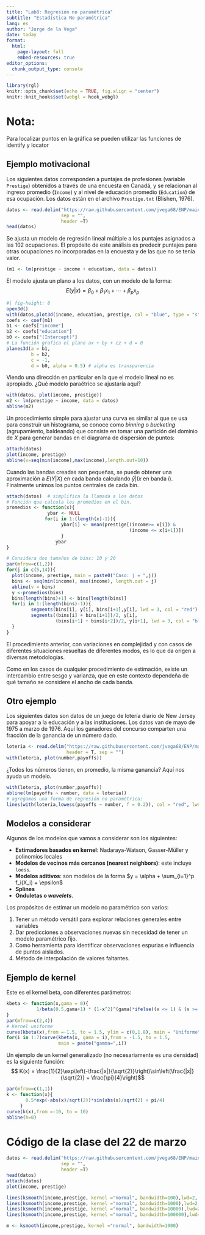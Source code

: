 ```yaml
---
title: "Lab8: Regresión no paramétrica"
subtitle: "Estadística No paramétrica"
lang: es
author: "Jorge de la Vega"
date: today
format:
  html:
    page-layout: full
    embed-resources: true
editor_options: 
  chunk_output_type: console
---
```


```r
library(rgl)
knitr::opts_chunk$set(echo = TRUE, fig.align = "center")
knitr::knit_hooks$set(webgl = hook_webgl)
```


# Nota:

Para localizar puntos en la gráfica se pueden utilizar las funciones de identify y locator

## Ejemplo motivacional

Los siguientes datos corresponden a puntajes de profesiones (variable `Prestige`) obtenidos a través de una encuesta en Canadá, y se relacionan al ingreso promedio (`Income`) y al nivel de educación promedio (`Education`) de esa ocupación. Los datos están en el archivo `Prestige.txt` (Blishen, 1976).

```r
datos <- read.delim("https://raw.githubusercontent.com/jvega68/ENP/main/datos/Prestige.txt", 
                    sep = "",
                    header =T)
head(datos)
```

Se ajusta un modelo de regresión lineal múltiple a los puntajes asignados a las 102 ocupaciones. El propósito de este análisis es predecir puntajes para otras ocupaciones no incorporadas en la encuesta y de las que no se tenía valor. 

```r
(m1 <- lm(prestige ~ income + education, data = datos))
```

El modelo ajusta un plano a los datos, con un modelo de la forma: 
$$E(y|x) = \beta_0 + \beta_1x_1 + \cdots + \beta_px_p$$
```r
#| fig-height: 8
open3d()
with(datos,plot3d(income, education, prestige, col = "blue", type = "s",size = 1, pch = 16))
coefs <- coef(m1)
b1 <- coefs["income"]
b2 <- coefs["education"]
b0 <- coefs["(Intercept)"]
# La función grafica el plano ax + by + cz + d = 0
planes3d(a = b1,
         b = b2,
         c = -1,
         d = b0, alpha = 0.5) # alpha es transparencia
```

Viendo una dirección en particular en la que el modelo lineal no es apropiado. ¿Qué modelo paraétrico se ajustaría aquí? 

```r
with(datos, plot(income, prestige))
m2 <- lm(prestige ~ income, data = datos)
abline(m2)
```

Un procedimiento simple para ajustar una curva es similar al que se usa para construir un histograma, se conoce como _binning_ o _bucketing_ (agrupamiento, baldeando) que consiste en tomar una partición del dominio de $X$ para generar bandas en el diagrama de dispersión de puntos: 

```r
attach(datos)
plot(income, prestige)
abline(v=seq(min(income),max(income),length.out=10))
```

Cuando las bandas creadas son pequeñas, se puede obtener una aproximación a $E(Y|X)$ en cada banda calculando $\bar{y}|(x \mbox{ en banda } i)$. Finalmente unimos los puntos centrales de cada bin.

```r
attach(datos)  # simplifica la llamada a los datos
# Función que calcula los promedios en el bin.
promedios <- function(x){
               ybar <- NULL
              for(i in 1:(length(x)-1)){
	                ybar[i] <- mean(prestige[(income>= x[i]) & 
	                                         (income <= x[i+1])])
	                }
                  ybar
}

# Considera dos tamaños de bins: 10 y 20
par(mfrow=c(1,2))
for(j in c(5,14)){
  plot(income, prestige, main = paste0("Caso: j = ",j))
  bins <- seq(min(income), max(income), length.out = j)
  abline(v = bins)
  y <-promedios(bins)
  bins[length(bins)+1] <- bins[length(bins)]
  for(i in 1:(length(bins)-1)){
 	     segments(bins[i], y[i], bins[i+1],y[i], lwd = 3, col = "red")
 	     segments((bins[i] + bins[i+1])/2, y[i], 
 	              (bins[i+1] + bins[i+2])/2, y[i+1], lwd = 3, col = "blue")
  }
}
```

El procedimiento anterior, con variaciones en complejidad y con casos de diferentes situaciones resueltas de diferentes modos, es lo que da origen a diversas metodologías.

Como en los casos de cualquier procedimiento de estimación, existe un intercambio entre sesgo y varianza, que en este contexto dependeña de qué tamaño se considere el ancho de cada banda. 


## Otro ejemplo

Los siguientes datos son datos de un juego de lotería diario de New Jersey para apoyar a la educación y a las instituciones. Los datos van de mayo de 1975 a marzo de 1976. Aquí los ganadores del concurso comparten una fracción de la ganancia de un número dado. 

```r
loteria <- read.delim("https://raw.githubusercontent.com/jvega68/ENP/main/datos/lotery.txt", 
                      header = T, sep = "")
with(loteria, plot(number,payoffs))
```

¿Todos los números tienen, en promedio, la misma ganancia? Aquí nos ayuda un modelo. 

```r
with(loteria, plot(number,payoffs))
abline(lm(payoffs ~ number, data = loteria))
# agregamos una forma de regresión no paramétrica: 
lines(with(loteria,lowess(payoffs ~ number, f = 0.2)), col = "red", lwd = 2)
```


## Modelos a considerar

Algunos de los modelos que vamos a considerar son los siguientes: 

- **Estimadores basados en kernel**: Nadaraya-Watson, Gasser-Müller y polinomios locales
- **Modelos de vecinos más cercanos (nearest neighbors)**: este incluye `loess`.
- **Modelos aditivos**: son modelos de la forma $y = \alpha + \sum_{i=1}^p f_i(X_i) + \epsilon$
- **Splines**
- **Onduletas o _wavelets_**.

Los propósitos de estimar un modelo no paramétrico son varios: 

1. Tener un método versátil para explorar relaciones generales entre variables
2. Dar predicciones a observaciones nuevas sin necesidad de tener un modelo paramétrico fijo.
3. Como herramienta para identificar observaciones espurias e influencia de puntos aislados.
4. Método de interpolación de valores faltantes. 


## Ejemplo de kernel

Este es el kernel beta, con diferentes parámetros: 

```r
kbeta <- function(x,gama = 0){
           1/beta(0.5,gama+1) * (1-x^2)^(gama)*ifelse((x <= 1) & (x >= -1),1,0)
}
par(mfrow=c(2,4))
# Kernel uniforme
curve(kbeta(x),from =-1.5, to = 1.5, ylim = c(0,1.8), main = "Uniforme")
for(i in 1:7)curve(kbeta(x, gama = i),from = -1.5, to = 1.5, 
                   main = paste("gamma=",i))
```

Un ejemplo de un kernel generalizado (no necesariamente es una densidad) es la siguiente función:
$$ K(x) = \frac{1}{2}\exp\left(-\frac{|x|}{\sqrt{2}}\right)\sin\left(\frac{|x|}{\sqrt{2}} + \frac{\pi}{4}\right)$$

```r
par(mfrow=c(1,1))
k <- function(x){
       0.5*exp(-abs(x)/sqrt(2))*sin(abs(x)/sqrt(2) + pi/4)
     }
curve(k(x),from =-10, to = 10)
abline(h=0)
```


# Código de la clase del 22 de marzo
```r
datos <- read.delim("https://raw.githubusercontent.com/jvega68/ENP/main/datos/Prestige.txt", 
                    sep = "",
                    header =T)
head(datos)
attach(datos)
plot(income, prestige)

lines(ksmooth(income,prestige, kernel ="normal", bandwidth=100),lwd=2, col=1)
lines(ksmooth(income,prestige, kernel ="normal", bandwidth=1000),lwd=2, col=2)
lines(ksmooth(income,prestige, kernel ="normal", bandwidth=10000),lwd=2, col=3)
lines(ksmooth(income,prestige, kernel ="normal", bandwidth=100000),lwd=2, col=4)

m <- ksmooth(income,prestige, kernel ="normal", bandwidth=1000)

```